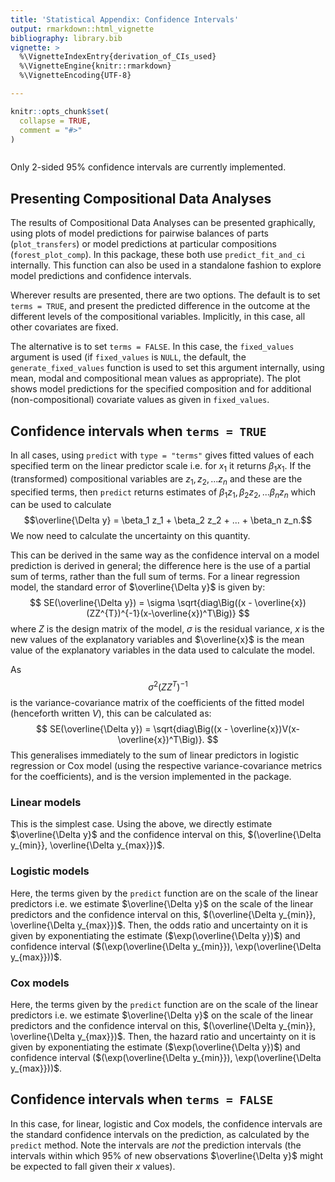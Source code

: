 ```yaml
---
title: 'Statistical Appendix: Confidence Intervals'
output: rmarkdown::html_vignette
bibliography: library.bib
vignette: >
  %\VignetteIndexEntry{derivation_of_CIs_used}
  %\VignetteEngine{knitr::rmarkdown}
  %\VignetteEncoding{UTF-8}

---
```


```r
knitr::opts_chunk$set(
  collapse = TRUE,
  comment = "#>"
)
```

```r
```

Only 2-sided 95% confidence intervals are currently implemented. 

## Presenting Compositional Data Analyses
The results of Compositional Data Analyses can be presented graphically, using plots of model predictions for pairwise balances of parts (`plot_transfers`) or model predictions at particular compositions (`forest_plot_comp`). In this package, these both use `predict_fit_and_ci` internally. This function can also be used in a standalone fashion to explore model predictions and confidence intervals. 

Wherever results are presented, there are two options. The default is to set `terms = TRUE`, and present the predicted difference in the outcome at the different levels of the compositional variables. Implicitly, in this case, all other covariates are fixed.

The alternative is to set `terms = FALSE`. In this case, the `fixed_values` argument is used (if `fixed_values` is `NULL`, the default, the `generate_fixed_values` function is used to set this argument internally, using mean, modal and compositional mean values as appropriate). The plot shows model predictions for the specified composition and for additional (non-compositional) covariate values as given in `fixed_values`. 

## Confidence intervals when `terms = TRUE`

In all cases, using `predict` with `type = "terms"` gives fitted values of each specified term on the linear predictor scale i.e. for $x_1$ it returns $\beta_1 x_1$. If the (transformed) compositional variables are $z_1, z_2, ... z_n$ and these are the specified terms, then `predict` returns estimates of $\beta_1 z_1, \beta_2 z_2, ... \beta_n z_n$ which can be used to calculate $$\overline{\Delta y} = \beta_1 z_1 + \beta_2 z_2 + ... + \beta_n z_n.$$ We now need to calculate the uncertainty on this quantity. 

This can be derived in the same way as the confidence interval on a model prediction is derived in general; the difference here is the use of a partial sum of terms, rather than the full sum of terms. For a linear regression model, the standard error of $\overline{\Delta y}$ is given by: $$ SE(\overline{\Delta y}) = \sigma \sqrt{diag\Big((x - \overline{x})(ZZ^{T})^{-1}(x-\overline{x})^T\Big)} $$ where $Z$ is the design matrix of the model, $\sigma$ is the residual variance, $x$ is the new values of the explanatory variables and $\overline{x}$ is the mean value of the explanatory variables in the data used to calculate the model. 

As $$ \sigma ^2 (ZZ^{T})^{-1} $$ is the variance-covariance matrix of the coefficients of the fitted model (henceforth written $V$), this can be calculated as: $$ SE(\overline{\Delta y}) =  \sqrt{diag\Big((x - \overline{x})V(x-\overline{x})^T\Big)}. $$ This generalises immediately to the sum of linear predictors in logistic regression or Cox model (using the respective variance-covariance metrics for the coefficients), and is the version implemented in the package.  



### Linear models
This is the simplest case. Using the above, we directly estimate $\overline{\Delta y}$ and the confidence interval on this, $(\overline{\Delta y_{min}},  \overline{\Delta y_{max}})$.

### Logistic models 
Here, the terms given by the `predict` function are on the scale of the linear predictors i.e. we estimate $\overline{\Delta y}$  on the scale of the linear predictors and the confidence interval on this, $(\overline{\Delta y_{min}},  \overline{\Delta y_{max}})$. Then, the odds ratio and uncertainty on it is given by exponentiating the estimate ($\exp(\overline{\Delta y})$) and confidence interval ($(\exp(\overline{\Delta y_{min}}),  \exp(\overline{\Delta y_{max}}))$. 

### Cox models 
Here, the terms given by the `predict` function are on the scale of the linear predictors i.e. we estimate $\overline{\Delta y}$ on the scale of the linear predictors and the confidence interval on this, $(\overline{\Delta y_{min}},  \overline{\Delta y_{max}})$. Then, the hazard ratio and uncertainty on it is given by exponentiating the estimate ($\exp(\overline{\Delta y})$) and confidence interval ($(\exp(\overline{\Delta y_{min}}),  \exp(\overline{\Delta y_{max}}))$. 


## Confidence intervals when `terms = FALSE`
In this case, for linear, logistic and Cox models, the confidence intervals are the standard confidence intervals on the prediction, as calculated by the `predict` method. Note the intervals are *not* the prediction intervals (the intervals within which 95% of new observations $\overline{\Delta y}$ might be expected to fall given their $x$ values). 

